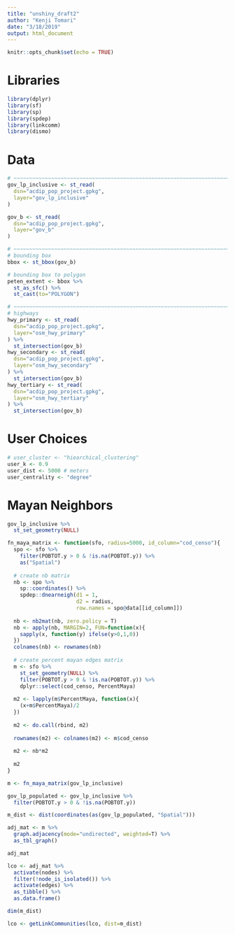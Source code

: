 ```yaml
---
title: "unshiny_draft2"
author: "Kenji Tomari"
date: "3/18/2019"
output: html_document
---
```


```r
knitr::opts_chunk$set(echo = TRUE)
```




# Libraries

```r
library(dplyr)
library(sf)
library(sp)
library(spdep)
library(linkcomm)
library(dismo)
```

# Data

```r
# ~~~~~~~~~~~~~~~~~~~~~~~~~~~~~~~~~~~~~~~~~~~~~~~~~~~~~~~~~~~~~~~~~~~~~~~~~~~~
gov_lp_inclusive <- st_read(
  dsn="acdip_pop_project.gpkg",
  layer="gov_lp_inclusive"
)

gov_b <- st_read(
  dsn="acdip_pop_project.gpkg",
  layer="gov_b"
)

# ~~~~~~~~~~~~~~~~~~~~~~~~~~~~~~~~~~~~~~~~~~~~~~~~~~~~~~~~~~~~~~~~~~~~~~~~~~~~
# bounding box
bbox <- st_bbox(gov_b)

# bounding box to polygon
peten_extent <- bbox %>%
  st_as_sfc() %>%
  st_cast(to="POLYGON")

# ~~~~~~~~~~~~~~~~~~~~~~~~~~~~~~~~~~~~~~~~~~~~~~~~~~~~~~~~~~~~~~~~~~~~~~~~~~~~
# highways
hwy_primary <- st_read(
  dsn="acdip_pop_project.gpkg",
  layer="osm_hwy_primary"
) %>%
  st_intersection(gov_b)
hwy_secondary <- st_read(
  dsn="acdip_pop_project.gpkg",
  layer="osm_hwy_secondary"
) %>%
  st_intersection(gov_b)
hwy_tertiary <- st_read(
  dsn="acdip_pop_project.gpkg",
  layer="osm_hwy_tertiary"
) %>%
  st_intersection(gov_b)
```

# User Choices

```r
# user_cluster <- "hiearchical_clustering"
user_k <- 0.9
user_dist <- 5000 # meters
user_centrality <- "degree"
```

# Mayan Neighbors

```r
gov_lp_inclusive %>%
  st_set_geometry(NULL)
```

```r

fn_maya_matrix <- function(sfo, radius=5000, id_column="cod_censo"){
  spo <- sfo %>%
    filter(POBTOT.y > 0 & !is.na(POBTOT.y)) %>%
    as("Spatial")
  
  # create nb matrix
  nb <- spo %>%
    sp::coordinates() %>%
    spdep::dnearneigh(d1 = 1,
                      d2 = radius,
                      row.names = spo@data[[id_column]])
  
  nb <- nb2mat(nb, zero.policy = T)
  nb <- apply(nb, MARGIN=2, FUN=function(x){
    sapply(x, function(y) ifelse(y>0,1,0))
  })
  colnames(nb) <- rownames(nb)
  
  # create percent mayan edges matrix
  m <- sfo %>%
    st_set_geometry(NULL) %>%
    filter(POBTOT.y > 0 & !is.na(POBTOT.y)) %>%
    dplyr::select(cod_censo, PercentMaya)
  
  m2 <- lapply(m$PercentMaya, function(x){
    (x+m$PercentMaya)/2
  })
  
  m2 <- do.call(rbind, m2)
  
  rownames(m2) <- colnames(m2) <- m$cod_censo
  
  m2 <- nb*m2
  
  m2
}

m <- fn_maya_matrix(gov_lp_inclusive)
```


```r
gov_lp_populated <- gov_lp_inclusive %>%
  filter(POBTOT.y > 0 & !is.na(POBTOT.y))

m_dist <- dist(coordinates(as(gov_lp_populated, "Spatial")))
```

```r
adj_mat <- m %>%
  graph.adjacency(mode="undirected", weighted=T) %>%
  as_tbl_graph() 

adj_mat

lco <- adj_mat %>%
  activate(nodes) %>%
  filter(!node_is_isolated()) %>%
  activate(edges) %>%
  as_tibble() %>%
  as.data.frame()

dim(m_dist)
```


```r
lco <- getLinkCommunities(lco, dist=m_dist)
```

